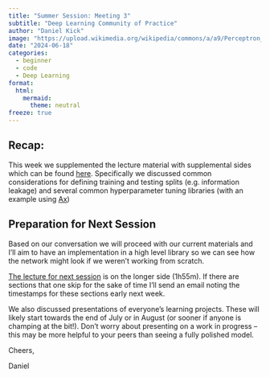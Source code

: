 ```yaml
---
title: "Summer Session: Meeting 3"
subtitle: "Deep Learning Community of Practice"
author: "Daniel Kick"
image: "https://upload.wikimedia.org/wikipedia/commons/a/a9/Perceptron_4layers.png"
date: "2024-06-18"
categories: 
  - beginner
  - code
  - Deep Learning
format:
  html:
    mermaid:
      theme: neutral
freeze: true
---
```


<!-- https://commons.wikimedia.org/wiki/File:Cuneiform_tablet-_private_letter_MET_ME66_245_2.jpg -->

## Recap:

This week we supplemented the lecture material with supplemental sides which can be found [here](./0618_Meeting3Notes.pptx). Specifically we discussed common considerations for defining training and testing splits (e.g. information leakage) and several common hyperparameter tuning libraries (with an example using [Ax](https://ax.dev/))


## Preparation for Next Session

Based on our conversation we will proceed with our current materials and I’ll aim to have an implementation in a high level library so we can see how the network might look if we weren’t working from scratch.

[The lecture for next session](https://youtu.be/P6sfmUTpUmc) is on the longer side (1h55m). If there are sections that one skip for the sake of time I’ll send an email noting the timestamps for these sections early next week.

We also discussed presentations of everyone’s learning projects. These will likely start towards the end of July or in August (or sooner if anyone is champing at the bit!). Don’t worry about presenting on a work in progress – this may be more helpful to your peers than seeing a fully polished model.

Cheers,

Daniel
